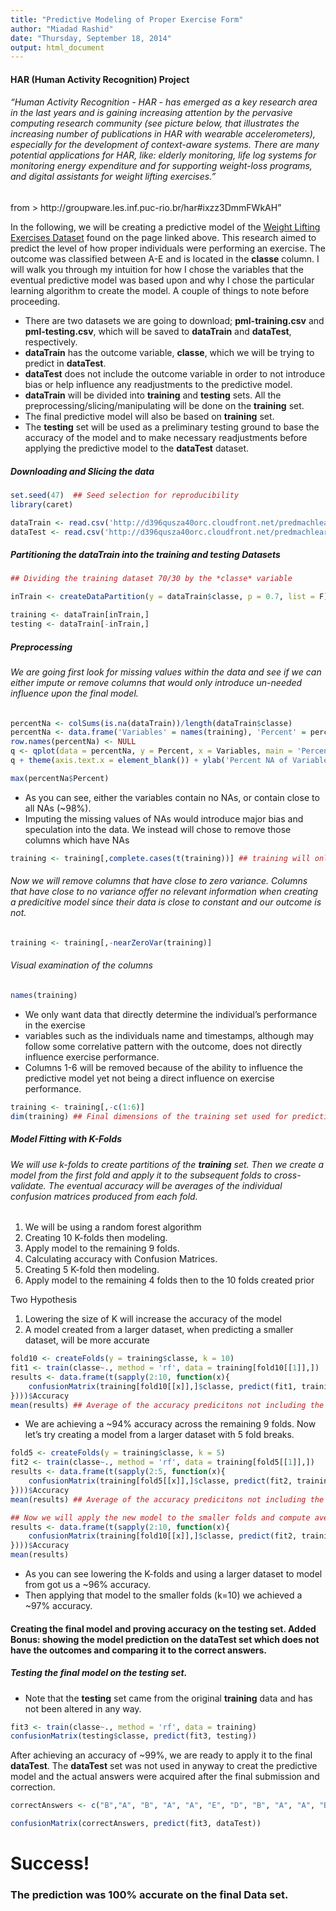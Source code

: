 ```yaml
---
title: "Predictive Modeling of Proper Exercise Form"
author: "Miadad Rashid"
date: "Thursday, September 18, 2014"
output: html_document
---
```


#### HAR (Human Activity Recognition) Project

###### "Human Activity Recognition - HAR - has emerged as a key research area in the last years and is gaining increasing attention by the pervasive computing research community (see picture below, that illustrates the increasing number of publications in HAR with wearable accelerometers), especially for the development of context-aware systems. There are many potential applications for HAR, like: elderly monitoring, life log systems for monitoring energy expenditure and for supporting weight-loss programs, and digital assistants for weight lifting exercises."

from > http://groupware.les.inf.puc-rio.br/har#ixzz3DmmFWkAH"

In the following, we will be creating a predictive model of the [Weight Lifting Exercises Dataset](http://groupware.les.inf.puc-rio.br/static/WLE/WearableComputing_weight_lifting_exercises_biceps_curl_variations.csv "Weight Lifting Dataset") found on the page linked above.  This research aimed to predict the level of how proper individuals were performing an exercise.  The outcome was classified between A-E and is located in the **classe** column.  I will walk you through my intuition for how I chose the variables that the eventual predictive model was based upon and why I chose the particular learning algorithm to create the model.  A couple of things to note before proceeding.

 - There are two datasets we are going to download; **pml-training.csv** and **pml-testing.csv**, which will be saved to **dataTrain** and **dataTest**, respectively.
 - **dataTrain** has the outcome variable, **classe**, which we will be trying to predict in **dataTest**.
 - **dataTest** does not include the outcome variable in order to not introduce bias or help influence any readjustments to the predictive model.
 - **dataTrain** will be divided into **training** and **testing** sets.  All the preprocessing/slicing/manipulating will be done on the **training** set.  
 - The final predictive model will also be based on **training** set. 
 - The **testing** set will be used as a preliminary testing ground to base the accuracy of the model and to make necessary readjustments before applying the predictive model to the **dataTest** dataset.

##### Downloading and Slicing the data

```r
set.seed(47)  ## Seed selection for reproducibility
library(caret)

dataTrain <- read.csv('http://d396qusza40orc.cloudfront.net/predmachlearn/pml-training.csv')  ## Training dataset
dataTest <- read.csv('http://d396qusza40orc.cloudfront.net/predmachlearn/pml-testing.csv')  ## Testing dataset
```


##### Partitioning the dataTrain into the training and testing Datasets

```r
## Dividing the training dataset 70/30 by the *classe* variable

inTrain <- createDataPartition(y = dataTrain$classe, p = 0.7, list = F)      

training <- dataTrain[inTrain,]  
testing <- dataTrain[-inTrain,]

```

##### Preprocessing
###### We are going first look for missing values within the data and see if we can either impute or remove columns that would only introduce un-needed influence upon the final model.
```r
percentNa <- colSums(is.na(dataTrain))/length(dataTrain$classe)
percentNa <- data.frame('Variables' = names(training), 'Percent' = percentNa)
row.names(percentNa) <- NULL
q <- qplot(data = percentNa, y = Percent, x = Variables, main = 'Percent NAs contained in each Column')
q + theme(axis.text.x = element_blank()) + ylab('Percent NA of Variables')

```

```r
max(percentNa$Percent)
```

 - As you can see, either the variables contain no NAs, or contain close to all NAs (~98%).
 - Imputing the missing values of NAs would introduce major bias and speculation into the data.  We instead will chose to remove those columns which have NAs

```r
training <- training[,complete.cases(t(training))] ## training will only include complete columns
```

###### Now we will remove columns that have close to zero variance.  Columns that have close to no variance offer no relevant information when creating a predicitive model since their data is close to constant and our outcome is not.
```r
training <- training[,-nearZeroVar(training)]
```

###### Visual examination of the columns
```r
names(training)
```

 - We only want data that directly determine the individual's performance in the exercise
 - variables such as the individuals name and timestamps, although may follow some correlative pattern with the outcome, does not directly influence exercise performance.
 - Columns 1-6 will be removed because of the ability to influence the predictive model yet not being a direct influence on exercise performance.

```r
training <- training[,-c(1:6)]
dim(training) ## Final dimensions of the training set used for predictive modeling
```

##### Model Fitting with K-Folds
###### We will use k-folds to create partitions of the **training** set.  Then we create a model from the first fold and apply it to the subsequent folds to cross-validate.  The eventual accuracy will be averages of the individual confusion matrices produced from each fold.

 1. We will be using a random forest algorithm
 2. Creating 10 K-folds then modeling.
 3. Apply model to the remaining 9 folds.
 4. Calculating accuracy with Confusion Matrices.
 5. Creating 5 K-fold then modeling.
 6. Apply model to the remaining 4 folds then to the 10 folds created prior
 
Two Hypothesis

 1. Lowering the size of K will increase the accuracy of the model
 2. A model created from a larger dataset, when predicting a smaller dataset, will be more accurate

```r
fold10 <- createFolds(y = training$classe, k = 10)
fit1 <- train(classe~., method = 'rf', data = training[fold10[[1]],])
results <- data.frame(t(sapply(2:10, function(x){
    confusionMatrix(training[fold10[[x]],]$classe, predict(fit1, training[fold10[[x]],]))$overall
})))$Accuracy
mean(results) ## Average of the accuracy predicitons not including the fold the model was created from

```

 - We are achieving a ~94% accuracy across the remaining 9 folds.  Now let's try creating a model from a larger dataset with 5 fold breaks.

```r
fold5 <- createFolds(y = training$classe, k = 5)
fit2 <- train(classe~., method = 'rf', data = training[fold5[[1]],])
results <- data.frame(t(sapply(2:5, function(x){
    confusionMatrix(training[fold5[[x]],]$classe, predict(fit2, training[fold5[[x]],]))$overall
})))$Accuracy
mean(results) ## Average of the accuracy predicitons not including the fold the model was created from

## Now we will apply the new model to the smaller folds and compute average accuracy
results <- data.frame(t(sapply(2:10, function(x){
    confusionMatrix(training[fold10[[x]],]$classe, predict(fit2, training[fold10[[x]],]))$overall
})))$Accuracy
mean(results)

```

 - As you can see lowering the K-folds and using a larger dataset to model from got us a ~96% accuracy.
 - Then applying that model to the smaller folds (k=10) we achieved a ~97% accuracy.
 
#### Creating the final model and proving accuracy on the testing set.  Added Bonus: showing the model prediction on the dataTest set which does not have the outcomes and comparing it to the correct answers.

##### Testing the final model on the testing set.

 - Note that the **testing** set came from the original **training** data and has not been altered in any way.

```r
fit3 <- train(classe~., method = 'rf', data = training)
confusionMatrix(testing$classe, predict(fit3, testing))
```

After achieving an accuracy of ~99%, we are ready to apply it to the final **dataTest**.  The **dataTest** set was not used in anyway to creat the predictive model and the actual answers were acquired after the final submission and correction. 

```r
correctAnswers <- c("B","A", "B", "A", "A", "E", "D", "B", "A", "A", "B", "C", "B", "A", "E", "E", "A", "B", "B", "B")  ## Achieved from correct submissions

confusionMatrix(correctAnswers, predict(fit3, dataTest))

```

# Success!  

### The prediction was 100% accurate on the final Data set.